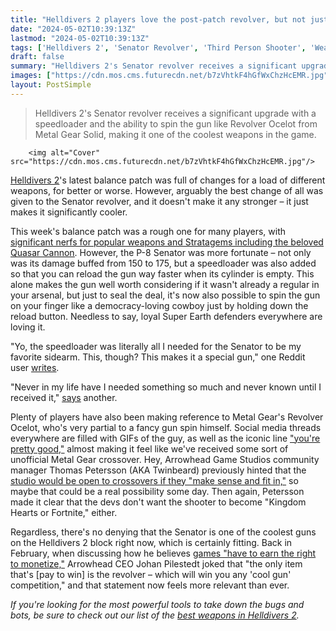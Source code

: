 ```yaml
---
title: "Helldivers 2 players love the post-patch revolver, but not just because it's stronger – you can now spin it like a democracy-loving cowboy"
date: "2024-05-02T10:39:13Z"
lastmod: "2024-05-02T10:39:13Z"
tags: ['Helldivers 2', 'Senator Revolver', 'Third Person Shooter', 'Weapon', 'Metal Gear Solid', 'Revolver Ocelot']
draft: false
summary: "Helldivers 2's Senator revolver receives a significant upgrade with a speedloader and the ability to spin the gun like Revolver Ocelot from Metal Gear Solid, making it one of the coolest weapons in the game."
images: ["https://cdn.mos.cms.futurecdn.net/b7zVhtkF4hGfWxChzHcEMR.jpg"]
layout: PostSimple
---
```

> Helldivers 2's Senator revolver receives a significant upgrade with a speedloader and the ability to spin the gun like Revolver Ocelot from Metal Gear Solid, making it one of the coolest weapons in the game.


        <img alt="Cover" src="https://cdn.mos.cms.futurecdn.net/b7zVhtkF4hGfWxChzHcEMR.jpg"/>
        
[<u>Helldivers 2</u>](https://www.gamesradar.com/helldivers-2-guide/)'s latest balance patch was full of changes for a load of different weapons, for better or worse. However, arguably the best change of all was given to the Senator revolver, and it doesn't make it any stronger – it just makes it significantly cooler.

This week's balance patch was a rough one for many players, with [<u>significant nerfs for popular weapons and Stratagems including the beloved Quasar Cannon</u>](https://www.gamesradar.com/games/third-person-shooter/huge-helldivers-2-balance-patch-nerfs-some-of-the-shooters-most-popular-weapons-including-the-quasar-canon/). However, the P-8 Senator was more fortunate – not only was its damage buffed from 150 to 175, but a speedloader was also added so that you can reload the gun way faster when its cylinder is empty. This alone makes the gun well worth considering if it wasn't already a regular in your arsenal, but just to seal the deal, it's now also possible to spin the gun on your finger like a democracy-loving cowboy just by holding down the reload button. Needless to say, loyal Super Earth defenders everywhere are loving it. 

"Yo, the speedloader was literally all I needed for the Senator to be my favorite sidearm. This, though? This makes it a special gun," one Reddit user [<u>writes</u>](https://www.reddit.com/r/Helldivers/comments/1cgljve/comment/l1wvryb/?utm_source=share&utm_medium=web3x&utm_name=web3xcss&utm_term=1&utm_content=share_button).

"Never in my life have I needed something so much and never known until I received it," [<u>says</u>](https://www.reddit.com/r/Helldivers/comments/1cgljve/comment/l1wn5mz/?utm_source=share&utm_medium=web3x&utm_name=web3xcss&utm_term=1&utm_content=share_button) another. 

Plenty of players have also been making reference to Metal Gear's Revolver Ocelot, who's very partial to a fancy gun spin himself. Social media threads everywhere are filled with GIFs of the guy, as well as the iconic line [<u>"you're pretty good,"</u>](https://www.reddit.com/r/Helldivers/comments/1cgljve/comment/l1wn0jq/?utm_source=share&utm_medium=web3x&utm_name=web3xcss&utm_term=1&utm_content=share_button) almost making it feel like we've received some sort of unofficial Metal Gear crossover. Hey, Arrowhead Game Studios community manager Thomas Petersson (AKA Twinbeard) previously hinted that the [studio would be open to crossovers if they "make sense and fit in,"](https://www.gamesradar.com/helldivers-2-dev-doesnt-want-the-shooter-to-become-kingdom-hearts-or-fortnite-but-is-open-to-crossovers-if-they-make-sense/) so maybe that could be a real possibility some day. Then again, Petersson made it clear that the devs don't want the shooter to become "Kingdom Hearts or Fortnite," either.

Regardless, there's no denying that the Senator is one of the coolest guns on the Helldivers 2 block right now, which is certainly fitting. Back in February, when discussing how he believes [games "have to earn the right to monetize,"](https://www.gamesradar.com/helldivers-2-creative-director-says-games-have-to-earn-microtransactions-which-is-why-its-purchasable-revolver-is-anti-pay-to-win-and-not-that-good/) Arrowhead CEO Johan Pilestedt joked that "the only item that's [pay to win] is the revolver – which will win you any 'cool gun' competition," and that statement now feels more relevant than ever.

*If you're looking for the most powerful tools to take down the bugs and bots, be sure to check out our list of the *[<em>best weapons in Helldivers 2</em>](https://www.gamesradar.com/helldivers-2-weapons-best-tier-list/)*.*
        